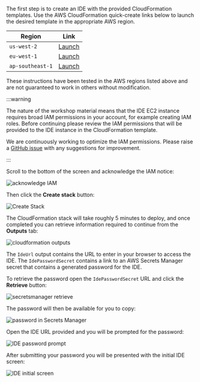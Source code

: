 The first step is to create an IDE with the provided CloudFormation templates. Use the AWS CloudFormation quick-create links below to launch the desired template in the appropriate AWS region.

| Region           | Link                                                                                                                                                                                                                                                                                                                              |
| ---------------- | --------------------------------------------------------------------------------------------------------------------------------------------------------------------------------------------------------------------------------------------------------------------------------------------------------------------------------- |
| `us-west-2`      | [Launch](https://us-west-2.console.aws.amazon.com/cloudformation/home#/stacks/quickcreate?templateUrl=https://ws-assets-prod-iad-r-pdx-f3b3f9f1a7d6a3d0.s3.us-west-2.amazonaws.com/39146514-f6d5-41cb-86ef-359f9d2f7265/eks-workshop-vscode-cfn.yaml&stackName=eks-workshop-ide&param_RepositoryRef=VAR::MANIFESTS_REF)           |
| `eu-west-1`      | [Launch](https://eu-west-1.console.aws.amazon.com/cloudformation/home#/stacks/quickcreate?templateUrl=https://ws-assets-prod-iad-r-dub-85e3be25bd827406.s3.eu-west-1.amazonaws.com/39146514-f6d5-41cb-86ef-359f9d2f7265/eks-workshop-vscode-cfn.yaml&stackName=eks-workshop-ide&param_RepositoryRef=VAR::MANIFESTS_REF)           |
| `ap-southeast-1` | [Launch](https://ap-southeast-1.console.aws.amazon.com/cloudformation/home#/stacks/quickcreate?templateUrl=https://ws-assets-prod-iad-r-sin-694a125e41645312.s3.ap-southeast-1.amazonaws.com/39146514-f6d5-41cb-86ef-359f9d2f7265/eks-workshop-vscode-cfn.yaml&stackName=eks-workshop-ide&param_RepositoryRef=VAR::MANIFESTS_REF) |

These instructions have been tested in the AWS regions listed above and are not guaranteed to work in others without modification.

:::warning

The nature of the workshop material means that the IDE EC2 instance requires broad IAM permissions in your account, for example creating IAM roles. Before continuing please review the IAM permissions that will be provided to the IDE instance in the CloudFormation template.

We are continuously working to optimize the IAM permissions. Please raise a [GitHub issue](https://github.com/aws-samples/eks-workshop-v2/issues) with any suggestions for improvement.

:::

Scroll to the bottom of the screen and acknowledge the IAM notice:

![acknowledge IAM](../../introduction/setup/your-account/assets/acknowledge-iam.webp)

Then click the **Create stack** button:

![Create Stack](../../introduction/setup/your-account/assets/create-stack.webp)

The CloudFormation stack will take roughly 5 minutes to deploy, and once completed you can retrieve information required to continue from the **Outputs** tab:

![cloudformation outputs](../../introduction/setup/your-account/assets/vscode-outputs.webp)

The `IdeUrl` output contains the URL to enter in your browser to access the IDE. The `IdePasswordSecret` contains a link to an AWS Secrets Manager secret that contains a generated password for the IDE.

To retrieve the password open the `IdePasswordSecret` URL and click the **Retrieve** button:

![secretsmanager retrieve](../../introduction/setup/your-account/assets/vscode-password-retrieve.webp)

The password will then be available for you to copy:

![password in Secrets Manager](../../introduction/setup/your-account/assets/vscode-password-visible.webp)

Open the IDE URL provided and you will be prompted for the password:

![IDE password prompt](../../introduction/setup/your-account/assets/vscode-password.webp)

After submitting your password you will be presented with the initial IDE screen:

![IDE initial screen](../../introduction/setup/your-account/assets/vscode-splash.webp)
